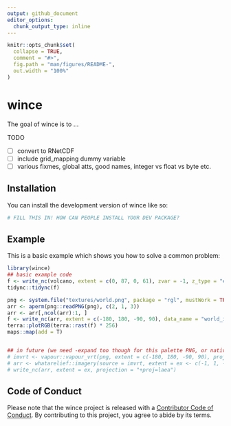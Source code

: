 ```yaml
---
output: github_document
editor_options: 
  chunk_output_type: inline
---
```


<!-- README.md is generated from README.Rmd. Please edit that file -->

```r
knitr::opts_chunk$set(
  collapse = TRUE,
  comment = "#>",
  fig.path = "man/figures/README-",
  out.width = "100%"
)
```

# wince

<!-- badges: start -->
<!-- badges: end -->

The goal of wince is to ...


TODO

- [ ] convert to RNetCDF
- [ ] include grid_mapping dummy variable
- [ ] various fixmes, global atts, good names, integer vs float vs byte etc. 


## Installation

You can install the development version of wince like so:

``` r
# FILL THIS IN! HOW CAN PEOPLE INSTALL YOUR DEV PACKAGE?
```

## Example

This is a basic example which shows you how to solve a common problem:

```r
library(wince)
## basic example code
f <- write_nc(volcano, extent = c(0, 87, 0, 61), zvar = -1, z_type = "elevation")
tidync::tidync(f)

png <- system.file("textures/world.png", package = "rgl", mustWork = TRUE)
arr <- aperm(png::readPNG(png), c(2, 1, 3))
arr <- arr[,ncol(arr):1, ]
f <- write_nc(arr, extent = c(-180, 180, -90, 90), data_name = "world_image")
terra::plotRGB(terra::rast(f) * 256)
maps::map(add = T)


## in future (we need -expand too though for this palette PNG, or nativeRaster etc)
# imvrt <- vapour::vapour_vrt(png, extent = c(-180, 180, -90, 90), projection = "OGC:CRS84", bands = 1:3)
# arr <- whatarelief::imagery(source = imvrt, extent = ex <- c(-1, 1, -1, 1) * 1e7, projection = "+proj=laea")
# write_nc(arr, extent = ex, projection = "+proj=laea")

```


## Code of Conduct
  
Please note that the wince project is released with a [Contributor Code of Conduct](https://contributor-covenant.org/version/2/1/CODE_OF_CONDUCT.html). By contributing to this project, you agree to abide by its terms.
